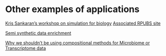 # Other examples of applications


[Kris Sankaran's workshop on simulation for biology](2024/20240207/20240207.html)
[Associated RPUBS site](https://rpubs.com/krisrs1128/1146458)

[Semi synthetic data enrichment](https://github.com/krisrs1128/talks/blob/ba5efc32ec944df6061b9e795216344a66b35aaa/2025/20250328/20250328.html)


[Why we shouldn't be using compositional methods for Microbiome or Transcriptome data](https://www.biorxiv.org/content/10.1101/2025.02.13.638109v1)


